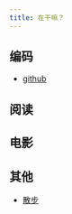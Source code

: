 ```yaml
---
title: 在干嘛？
---
```



## 编码
- [github](https://github.com/zjhou)

## 阅读
<BookList />

## 电影
<MovieList />

## 其他
- [散步](https://www.are.na/bb-king/izfo24gpk0w)
